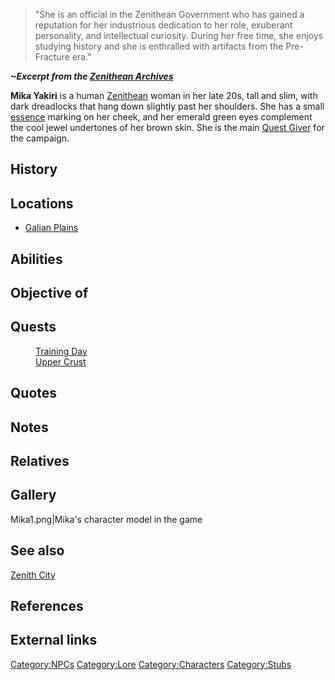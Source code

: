 {{Npcbox
|doc=
| name = Mika Yakiri
| image = Mika_and_zenithean_government_clothing.jpg
| titles = Zenithian Government Official
| race = Human
| affiliation = [[Zenith City]]
| gender = Female
| occupation = Government Official<br />Quest Giver
| location = [[Zenith City]]
| status = Alive
}}
<blockquote> "She is an official in the Zenithean Government who has gained a reputation for her industrious dedication to her role, exuberant personality, and intellectual curiosity. During her free time, she enjoys studying history and she is enthralled with artifacts from the Pre-Fracture era." </blockquote>
'''''~Excerpt from the [[Zenithean Archives]]'''''

'''Mika Yakiri''' is a human [[Zenith City|Zenithean]] woman in her late 20s, tall and slim, with dark dreadlocks that hang down slightly past her shoulders. She has a small [[Essence|essence]] marking on her cheek, and her emerald green eyes complement the cool jewel undertones of her brown skin. She is the main [[Quest Giver]] for the campaign.

==History==

==Locations==
*[[Galian Plains]]
==Abilities==

==Objective of==

==Quests==
:[[Training Day]]
:[[Upper Crust]]
==Quotes==

==Notes==

==Relatives==

==Gallery==
<gallery>
Mika1.png|Mika's character model in the game
</gallery>

==See also==
[[Zenith City]]
==References==
{{Reflist}}

==External links==

[[Category:NPCs]]
[[Category:Lore]]
[[Category:Characters]]
[[Category:Stubs]]
